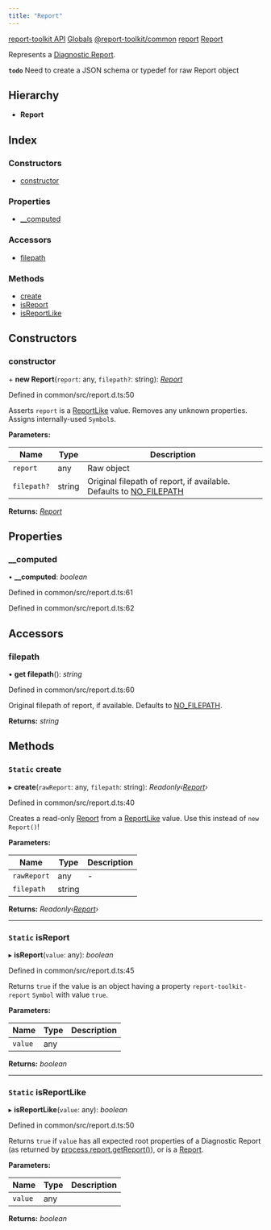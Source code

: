 ```yaml
---
title: "Report"
---
```


<Breadcrumb noTrailingSlash>
<BreadcrumbItem><a href="../home">report-toolkit API</a></BreadcrumbItem>
<BreadcrumbItem><a href="../home">Globals</a></BreadcrumbItem>
<BreadcrumbItem><a href="../modules/report_toolkit_common">@report-toolkit/common</a></BreadcrumbItem>
<BreadcrumbItem><a href="../modules/report_toolkit_common.report">report</a></BreadcrumbItem>
<BreadcrumbItem><a href="report_toolkit_common.report.report">Report</a></BreadcrumbItem>
</Breadcrumb>

Represents a [Diagnostic Report](https://nodejs.org/api/process.html#process_process_report_getreport_err).

**`todo`** Need to create a JSON schema or typedef for raw Report object

## Hierarchy

* **Report**

## Index

### Constructors

- [constructor](report_toolkit_common.report.report#constructor)

### Properties

- [__computed](report_toolkit_common.report.report#__computed)

### Accessors

- [filepath](report_toolkit_common.report.report#filepath)

### Methods

- [create](report_toolkit_common.report.report#static-create)
- [isReport](report_toolkit_common.report.report#static-isreport)
- [isReportLike](report_toolkit_common.report.report#static-isreportlike)

## Constructors

### constructor

\+ **new Report**(`report`: any, `filepath?`: string): *[Report](report_toolkit_common.report.report)*

Defined in common/src/report.d.ts:50

Asserts `report` is a [ReportLike](../modules/report_toolkit_common.report.mdx#reportlike) value. Removes any unknown properties. Assigns internally-used `Symbol`s.

**Parameters:**

Name | Type | Description |
------ | ------ | ------ |
`report` | any | Raw object |
`filepath?` | string | Original filepath of report, if available. Defaults to [NO_FILEPATH](../modules/report_toolkit_common.constants.mdx#const-no_filepath)  |

**Returns:** *[Report](report_toolkit_common.report.report)*

## Properties

### __computed

• **__computed**: *boolean*

Defined in common/src/report.d.ts:61

Defined in common/src/report.d.ts:62

## Accessors

### filepath

• **get filepath**(): *string*

Defined in common/src/report.d.ts:60

Original filepath of report, if available. Defaults to [NO_FILEPATH](../modules/report_toolkit_common.constants.mdx#const-no_filepath).

**Returns:** *string*

## Methods

### `Static` create

▸ **create**(`rawReport`: any, `filepath`: string): *Readonly‹[Report](report_toolkit_common.report.report)›*

Defined in common/src/report.d.ts:40

Creates a read-only [Report](report_toolkit_common.report.report.mdx) from a [ReportLike](../modules/report_toolkit_common.report.mdx#reportlike) value.
Use this instead of `new Report()`!

**Parameters:**

Name | Type | Description |
------ | ------ | ------ |
`rawReport` | any | - |
`filepath` | string |   |

**Returns:** *Readonly‹[Report](report_toolkit_common.report.report)›*

___

### `Static` isReport

▸ **isReport**(`value`: any): *boolean*

Defined in common/src/report.d.ts:45

Returns `true` if the value is an object having a property `report-toolkit-report` `Symbol` with value `true`.

**Parameters:**

Name | Type | Description |
------ | ------ | ------ |
`value` | any |   |

**Returns:** *boolean*

___

### `Static` isReportLike

▸ **isReportLike**(`value`: any): *boolean*

Defined in common/src/report.d.ts:50

Returns `true` if `value` has all expected root properties of a Diagnostic Report (as returned by [process.report.getReport()](https://nodejs.org/api/process.html#process_process_report_getreport_err)), or is a [Report](report_toolkit_common.report.report.mdx).

**Parameters:**

Name | Type | Description |
------ | ------ | ------ |
`value` | any |   |

**Returns:** *boolean*

